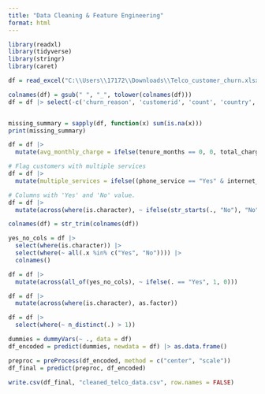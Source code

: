 ```yaml
---
title: "Data Cleaning & Feature Engineering"
format: html
---
```


```r
library(readxl)
library(tidyverse)
library(stringr)
library(caret)

```

```r
df = read_excel("C:\\Users\\17172\\Downloads\\Telco_customer_churn.xlsx")
```

```r
colnames(df) = gsub(" ", "_", tolower(colnames(df)))
df = df |> select(-c('churn_reason', 'customerid', 'count', 'country', 'city', 'zip_code', 'lat_long', 'latitude', 'longitude', 'churn_label'))


missing_summary = sapply(df, function(x) sum(is.na(x)))
print(missing_summary)
```


```r

df = df |>
  mutate(avg_monthly_charge = ifelse(tenure_months == 0, 0, total_charges / tenure_months))

# Flag customers with multiple services
df = df |>
  mutate(multiple_services = ifelse((phone_service == "Yes" & internet_service != "No"), 1, 0))
```
```r
# Columns with 'Yes' and 'No' value.
df = df |>
  mutate(across(where(is.character), ~ ifelse(str_starts(., "No"), "No", .)))

colnames(df) = str_trim(colnames(df))

yes_no_cols = df |>
  select(where(is.character)) |>
  select(where(~ all(.x %in% c("Yes", "No")))) |>
  colnames()

df = df |>
  mutate(across(all_of(yes_no_cols), ~ ifelse(. == "Yes", 1, 0)))
```

```r
df = df |>
  mutate(across(where(is.character), as.factor))

df = df |>
  select(where(~ n_distinct(.) > 1))

dummies = dummyVars(~ ., data = df)
df_encoded = predict(dummies, newdata = df) |> as.data.frame()

```

```r
preproc = preProcess(df_encoded, method = c("center", "scale"))
df_final = predict(preproc, df_encoded)
```

```r
write.csv(df_final, "cleaned_telco_data.csv", row.names = FALSE)
```

